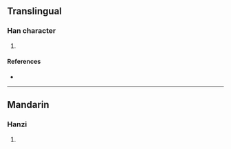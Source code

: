 {{character info/new}}
==Translingual==

===Han character===
{{Han char|rn=30|rad=口|as=16|sn=19|four=|canj=RIDR|ids=⿰口磨}}

# {{defn|Han|sort=口16}}

====References====
* {{Han ref|kx=0213.471|hdz=10703.081|uh=56B0|ud=22192}}

----

==Mandarin==

===Hanzi===
{{cmn-hanzi|pin=[[mó]] ([[mo2]])|wg=mo<sup>2</sup>}}

# {{defn|lang=cmn|sort=口16}}